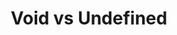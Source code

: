---
id: "q_ts_med_016"
questionType: "MULTIPLE_CHOICE"
title: "Void vs Undefined"
description: "What is the difference between 'void' and 'undefined' in TypeScript?"
difficulty: "MEDIUM"
category: "Type Script"
options:
  - "'void' is a value, 'undefined' is a type"
  - "'void' is a type, 'undefined' is a value"
  - "They are interchangeable"
  - "Both represent null"
correctAnswer: 1
---